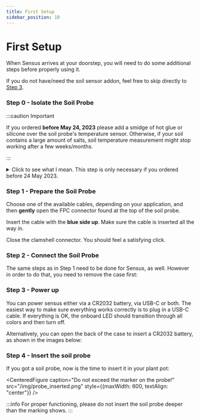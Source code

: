 ```yaml
---
title: First Setup
sidebar_position: 10
---
```



# First Setup

When Sensus arrives at your doorstep, you will need to do some additional steps before properly using it.

If you do not have/need the soil sensor addon, feel free to skip directly to [Step 3](#step-3---power-up).

### Step 0 - Isolate the Soil Probe
:::caution Important

If you ordered **before May 24, 2023** please add a smidge of hot glue or silicone over the soil probe's temperature sensor. Otherwise, if your soil contains a large amount of salts, soil temperature measurement might stop working after a few weeks/months.

:::

<details>
<summary>Click to see what I mean. This step is only necessary if you ordered before 24 May 2023.</summary>
<CenteredFigure caption="Isolate the temperature sensor" src="/img/probe-glue.png" />
</details>

### Step 1 - Prepare the Soil Probe
Choose one of the available cables, depending on your application, and then **gently** open the FPC connector found at the top of the soil probe. 

Insert the cable with the **blue side up**. Make sure the cable is inserted all the way in.

Close the clamshell connector. You should feel a satisfying click.

<div className="figure-container">
    <CenteredFigure caption="Open the clamshell connector" src="/img/probe1.png" />
    <CenteredFigure caption="Insert the cable (blue side up)" src="/img/probe2.jpg" />
    <CenteredFigure caption="Close the clamshell" src="/img/probe3.jpg" />
</div>


### Step 2 - Connect the Soil Probe
The same steps as in Step 1 need to be done for Sensus, as well. However in order to do that, you need to remove the case first:

<CenteredFigure caption="The case is easiest to remove if pushing up from the USB-C port" src="/img/case1.png" />

<div className="figure-container">
    <CenteredFigure caption="Insert the cable (blue side up)" src="/img/case3.jpg" />
    <CenteredFigure caption="Insert the top part of the case" src="/img/case4.jpg" />
</div>

### Step 3 - Power up
You can power sensus either via a CR2032 battery, via USB-C or both. The easiest way to make sure everything works correctly is to plug in a USB-C cable. If everything is OK, the onboard LED should transition through all colors and then turn off.

<CenteredFigure caption="Sensus powered via USB-C" src="/img/power1.jpg" />

Alternatively, you can open the back of the case to insert a CR2032 battery, as shown in the images below:
  
<CenteredFigure caption="Rotate counter-clockwise to open" src="/img/power2.png" />

<div className="figure-container">
    <CenteredFigure caption="" src="/img/power3.png" />
    <CenteredFigure caption="Insert battery with positive side up" src="/img/power4.png" />
</div>

### Step 4 - Insert the soil probe

If you got a soil probe, now is the time to insert it in your plant pot:


<CenteredFigure caption="Do not exceed the marker on the probe!" src="/img/probe_inserted.png" style={{maxWidth: 600, textAlign: "center"}} />


:::info
For proper functioning, please do not insert the soil probe deeper than the marking shows.
:::